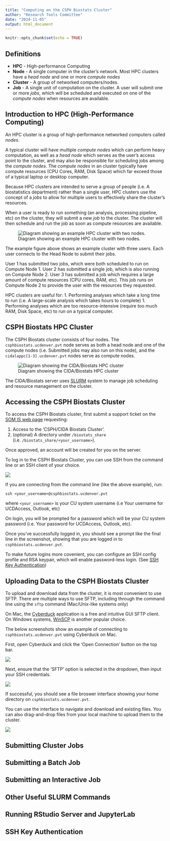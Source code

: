 ```yaml
---
title: "Computing on the CSPH Biostats Cluster"
author: "Research Tools Committee"
date: "2024-11-05"
output: html_document
---
```


```r
knitr::opts_chunk$set(echo = TRUE)
```

## Definitions
- **HPC** - High-performance Computing
- **Node** - A single computer in the cluster's network. Most HPC clusters have a *head node* and one or more *compute nodes*
- **Cluster** - A group of networked computers/nodes.
- **Job** - A single unit of computation on the cluster. A user will submit one or more *jobs*, which will be scheduled and executed on one of the *compute nodes* when resources are available.

## Introduction to HPC (High-Performance Computing)

An HPC cluster is a group of high-performance networked computers called *nodes*. 

A typical cluster will have multiple *compute nodes* which can perform heavy computation, as well as a *head node* which serves as the user's access point to the cluster, and may also be responsible for scheduling jobs among the *compute nodes*. 
The *compute nodes* in an cluster typically have compute resources (CPU Cores, RAM, Disk Space) which far exceed those of a typical laptop or desktop computer.

Because HPC clusters are intended to serve a group of people (i.e. A biostatistics department) rather than a single user, HPC clusters use the concept of a *jobs* to allow for multiple users to effectively share the cluster's resources.

When a user is ready to run something (an analysis, processing pipeline, etc) on the cluster, they will submit a new *job* to the cluster. The cluster will then schedule and run the job as soon as compute resources are available.

![Diagram showing an example HPC cluster with two nodes.](HPC_images/cluster_basic_diagram.png)

The example figure above shows an example cluster with three users. Each user connects to the Head Node to submit their jobs.

 User 1 has submitted two jobs, which were both scheduled to run on Compute Node 1. User 2 has submitted a single job, which is also running on Compute Node 2. User 3 has submitted a job which requires a large amount of compute resources (CPU cores, RAM, etc). This job runs on Compute Node 2 to provide the user with the resources they requested.

HPC clusters are useful for:
1. Performing analyses which take a long time to run (i.e. A large-scale analysis which takes hours to complete)
1. Performing analyses which are too resource-intensive (require too much RAM, Disk Space, etc) to run on a typical computer.

## CSPH Biostats HPC Cluster

The CSPH Biostats cluster consists of four nodes. The `csphbiostats.ucdenver.pvt` node serves as both a head node and one of the compute nodes (i.e. Submitted jobs may also run on this node), and the `cidalappc[1-3].ucdenver.pvt` nodes serve as compute nodes. 

![Diagram showing the CIDA/Biostats HPC cluster](HPC_images/Biostats_HPC_diagram.png)

The CIDA/Biostats server uses [SLURM](https://slurm.schedmd.com) system to manage job scheduling and resource management on the cluster. 

## Accessing the CSPH Biostats Cluster

To access the CSPH Biostats cluster, first submit a support ticket on the [SOM IS web page](https://medschool.cuanschutz.edu/informationservices) requesting:

1. Access to the 'CSPH/CIDA Biostats Cluster'.
2. (optional) A directory under `/biostats_share` (i.e. `/biostats_share/<your_username>`).

Once approved, an account will be created for you on the server.

To log in to the CSPH Biostats Cluster, you can use SSH from the command line or an SSH client of your choice. 

![](HPC_images/biostats_hpc_ssh.png)

If you are connecting from the command line (like the above example), run:

```shell
ssh <your_username>@csphbiostats.ucdenver.pvt
```

where `<your_username>` is your CU system username (i.e Your username for UCDAccess, Outlook, etc)

On login, you will be prompted for a password which will be your CU system password (i.e. Your password for UCDAccess, Outlook, etc).

Once you've successfully logged in, you should see a prompt like the final line in the screenshot, showing that you are logged in to `csphbiostats.ucdenver.pvt`.

To make future logins more covenient, you can configure an SSH config profile and RSA keypair, which will enable password-less login. (See [SSH Key Authentication](#ssh-key-authentication))

## Uploading Data to the CSPH Biostats Cluster

To upload and download data from the cluster, it is most convenient to use SFTP. There are multiple ways to use SFTP, including through the command line using the `sftp` command (Mac/Unix-like systems only)

On Mac, the [Cyberduck](https://cyberduck.io) application is a free and intuitive GUI SFTP client. On Windows systems, [WinSCP](https://winscp.net/eng/index.php) is another popular choice.

The below screenshots show an example of connecting to `csphbiostats.ucdenver.pvt` using Cyberduck on Mac.

First, open Cyberduck and click the 'Open Connection' button on the top bar.

![](HPC_images/cyberduck_1.png)

Next, ensure that the 'SFTP' option is selected in the dropdown, then input your SSH credentials.

![](HPC_images/cyberduck_2.png)

If successful, you should see a file broswer interface showing your home directory on `csphbiostats.ucdenver.pvt`.

You can use the interface to navigate and download and existing files. You can also drag-and-drop files from your local machine to upload them to the cluster.

![](HPC_images/cyberduck_3.png)

## Submitting Cluster Jobs

## Submitting a Batch Job



## Submitting an Interactive Job

## Other Useful SLURM Commands

## Running RStudio Server and JupyterLab

## SSH Key Authentication


